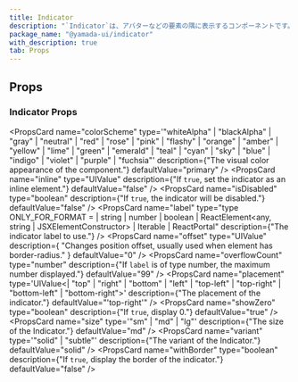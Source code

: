 ```yaml
---
title: Indicator
description: "`Indicator`は、アバターなどの要素の隅に表示するコンポーネントです。"
package_name: "@yamada-ui/indicator"
with_description: true
tab: Props
---
```


## Props

### Indicator Props

<PropsCard
  name="colorScheme"
  type='"whiteAlpha" | "blackAlpha" | "gray" | "neutral" | "red" | "rose" | "pink" | "flashy" | "orange" | "amber" | "yellow" | "lime" | "green" | "emerald" | "teal" | "cyan" | "sky" | "blue" | "indigo" | "violet" | "purple" | "fuchsia"'
  description={"The visual color appearance of the component."}
  defaultValue="primary"
/>
<PropsCard
  name="inline"
  type="UIValue<boolean>"
  description={"If `true`, set the indicator as an inline element."}
  defaultValue="false"
/>
<PropsCard
  name="isDisabled"
  type="boolean"
  description={"If `true`, the indicator will be disabled."}
  defaultValue="false"
/>
<PropsCard
  name="label"
  type="type ONLY_FOR_FORMAT =
  | string
  | number
  | boolean
  | ReactElement<any, string | JSXElementConstructor<any>>
  | Iterable<ReactNode>
  | ReactPortal"
  description={"The indicator label to use."}
/>
<PropsCard
  name="offset"
  type="UIValue<number>"
  description={
    "Changes position offset, usually used when element has border-radius."
  }
  defaultValue="0"
/>
<PropsCard
  name="overflowCount"
  type="number"
  description={"If `label` is of type number, the maximum number displayed."}
  defaultValue="99"
/>
<PropsCard
  name="placement"
  type='UIValue<| "top"
  | "right"
  | "bottom"
  | "left"
  | "top-left"
  | "top-right"
  | "bottom-left"
  | "bottom-right">'
  description={"The placement of the indicator."}
  defaultValue="'top-right'"
/>
<PropsCard
  name="showZero"
  type="boolean"
  description={"If `true`, display 0."}
  defaultValue="true"
/>
<PropsCard
  name="size"
  type='"sm" | "md" | "lg"'
  description={"The size of the Indicator."}
  defaultValue="md"
/>
<PropsCard
  name="variant"
  type='"solid" | "subtle"'
  description={"The variant of the Indicator."}
  defaultValue="solid"
/>
<PropsCard
  name="withBorder"
  type="boolean"
  description={"If `true`, display the border of the indicator."}
  defaultValue="false"
/>
